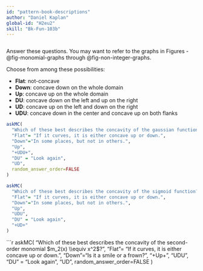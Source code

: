 ```yaml
---
id: "pattern-book-descriptions"
author: "Daniel Kaplan"
global-id: "H2eu2"
skill: "Bk-Fun-103b"
---
```


```r

```

Answer these questions. You may want to refer to the graphs in Figures -@fig-monomial-graphs through @fig-non-integer-graphs.

Choose from among these possibilities:

- **Flat**: not-concave
- **Down**: concave down on the whole domain
- **Up**: concave up on the whole domain
- **DU**: concave down on the left and up on the right
- **UD**: concave up on the left and down on the right
- **UDU**: concave down in the center and concave up on both flanks

```r
askMC(
  "Which of these best describes the concavity of the gaussian function?",
  "Flat"= "If it curves, it is either concave up or down.",
  "Down"="In some places, but not in others.",
  "Up",
  "+UDU+",
  "DU" = "Look again",
  "UD",
  random_answer_order=FALSE
)
```

```r
askMC(
  "Which of these best describes the concavity of the sigmoid function?",
  "Flat"= "If it curves, it is either concave up or down.",
  "Down"="In some places, but not in others.",
  "Up",
  "UDU",
  "DU" = "Look again",
  "+UD+"
)
```

```r
askMC(
  "Which of these best describes the concavity of the second-order monomial $m_2(x) \\equiv x^2$?",
  "Flat"= "If it curves, it is either concave up or down.",
  "Down"="Is it a smile or a frown?",
  "+Up+",
  "UDU",
  "DU" = "Look again",
  "UD",
  random_answer_order=FALSE
)
